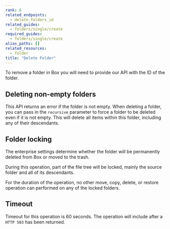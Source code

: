 ```yaml
---
rank: 6
related_endpoints:
  - delete_folders_id
related_guides:
  - folders/single/create
required_guides:
  - folders/single/create
alias_paths: []
related_resources:
  - folder
title: "Delete Folder"
---
```

To remove a folder in Box you will need to provide our API with the ID of the
folder.

<Samples id='delete_folders_id' />

## Deleting non-empty folders

This API returns an error if the folder is not empty. When deleting a
folder, you can pass in the `recursive` parameter to force a
folder to be deleted even if it is not empty. This will delete all
items within this folder, including any of their descendants.

## Folder locking

The enterprise settings determine whether the folder will
be permanently deleted from Box or moved to the trash.

During this operation, part of the file tree will be locked, mainly
the source folder and all of its descendants.

For the duration of the operation, no other move, copy, delete, or restore
operation can performed on any of the locked folders.

## Timeout

Timeout for this operation is 60 seconds. The operation will include
after a `HTTP 503` has been returned.
